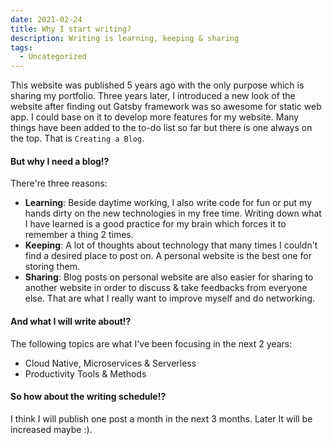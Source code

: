 ---
date: 2021-02-24
title: Why I start writing?
description: Writing is learning, keeping & sharing
tags:
  - Uncategorized
---

This website was published 5 years ago with the only purpose which is sharing my portfolio. Three years later, I introduced a new look of the website after finding out Gatsby framework was so awesome for static web app. I could base on it to develop more features for my website. Many things have been added to the to-do list so far but there is one always on the top. That is `Creating a Blog`.

#### But why I need a blog!?

There're three reasons:

- **Learning**: Beside daytime working, I also write code for fun or put my hands dirty on the new technologies in my free time. Writing down what I have learned is a good practice for my brain which forces it to remember a thing 2 times.
- **Keeping**: A lot of thoughts about technology that many times I couldn't find a desired place to post on. A personal website is the best one for storing them.
- **Sharing**: Blog posts on personal website are also easier for sharing to another website in order to discuss & take feedbacks from everyone else. That are what I really want to improve myself and do networking.

#### And what I will write about!?

The following topics are what I've been focusing in the next 2 years:

- Cloud Native, Microservices & Serverless
- Productivity Tools & Methods

#### So how about the writing schedule!?

I think I will publish one post a month in the next 3 months. Later It will be increased maybe :).
